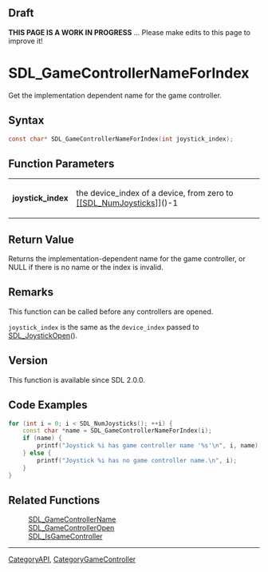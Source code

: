 
== Draft ==


'''THIS PAGE IS A WORK IN PROGRESS''' ... Please make edits to this page to improve it!


<!-- #*^*^*^*^*See https://wiki.libsdl.org/SGFunctions for details on editing this page*^*^*^*^* -->


= SDL_GameControllerNameForIndex =

Get the implementation dependent name for the game controller.

== Syntax ==

<syntaxhighlight lang='c'>
const char* SDL_GameControllerNameForIndex(int joystick_index);
</syntaxhighlight>

== Function Parameters ==

{|
|'''joystick_index'''
|the device_index of a device, from zero to [[[[SDL_NumJoysticks]]]]()-1
|}

== Return Value ==

Returns the implementation-dependent name for the game controller, or NULL
if there is no name or the index is invalid.



== Remarks ==

This function can be called before any controllers are opened.

<code>joystick_index</code> is the same as the <code>device_index</code>
passed to [[SDL_JoystickOpen]]().

== Version ==

This function is available since SDL 2.0.0.



== Code Examples ==

<syntaxhighlight lang='c++'>
for (int i = 0; i < SDL_NumJoysticks(); ++i) {
    const char *name = SDL_GameControllerNameForIndex(i);
    if (name) {
        printf("Joystick %i has game controller name '%s'\n", i, name);
    } else {
        printf("Joystick %i has no game controller name.\n", i);
    }
}
</syntaxhighlight>



== Related Functions ==

:[[SDL_GameControllerName]]
:[[SDL_GameControllerOpen]]
:[[SDL_IsGameController]]

----
[[CategoryAPI]], [[CategoryGameController]]
<!-- #See the Style Guide for instructions on editing the footer. -->


